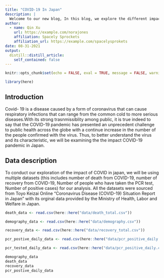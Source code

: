 ```yaml
---
title: "COVID-19 In Japan"
description: |
  Welcome to our new blog, In this blog, we explore the different impact of COVID has resulted in Japan We hope you enjoy reading what we have to say!
author:
  - name: Qin Xu 
    url: https://example.com/norajones
    affiliation: Spacely Sprockets
    affiliation_url: https://example.com/spacelysprokets
date: 08-31-2021
output:
  distill::distill_article:
    self_contained: false
---
```


```r
knitr::opts_chunk$set(echo = FALSE, eval = TRUE, message = FALSE, warning = FALSE)
```

```r
library(here)
```

## Introduction
Covid- 19 is a disease caused by a form of coronavirus that can cause respiratory infections that can range from the common cold to more serious diseases.With its strong trasnmissiblity among public, it is true indeed to say that the COVID-19 pandemic has presented an unprecedent challenge to public health across the globe with a continue increase in the number of the people confirmed with the virus. Thus, to better understand the virus and its characteristic, we will be examining the the impact COVID-19 pandemic in Japan.


## Data description

To conduct our exploration of the impact of COVID in japan, we will be using multiple datasets (this includes number of death from COVID-19, number of recovery from COVID-19, Number of people who have taken the PCR test, Number of positive cases) for our analysis.
All the datasets were sourced from Toyo Keizai Online "Coronavirus Disease (COVID-19) Situation Report in Japan" with its orginal data provided by the Ministry of Health, Labor and Welfare in Japan. 

```r
death_data <- read.csv(here::here("data/death_total.csv"))

demography_data <- read.csv(here::here("data/demography.csv"))

recovery_data <- read.csv(here::here("data/recovery_total.csv"))

pcr_postive_daily_data <- read.csv(here::here("data/pcr_positive_daily.csv"))

pcr_tested_daily_data <- read.csv(here::here("data/pcr_positive_daily.csv"))

demography_data
death_data 
recovery_data
pcr_postive_daily_data
```




